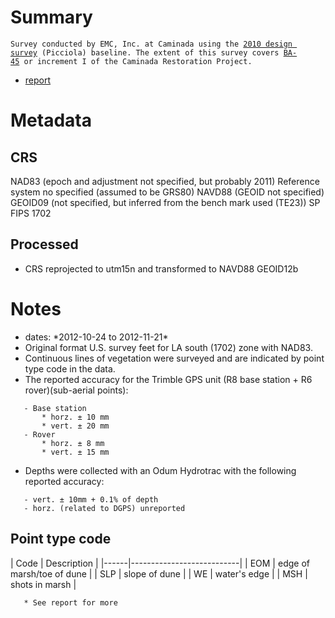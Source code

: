 = Summary =
 Survey conducted by EMC, Inc. at Caminada using the [[2010 design survey]] (Picciola) baseline. The extent of this survey covers [[BA-45]] or increment I of the Caminada Restoration Project.

* [[file:~/QGIS/Data/Caminada surveys/2012 design survey, post isaac/EMC 12-126 CAM-1 SER.pdf|report]]

= Metadata =
== CRS ==
NAD83 (epoch and adjustment not specified, but probably 2011)
Reference system no specified (assumed to be GRS80)
NAVD88 (GEOID not specified)
GEOID09 (not specified, but inferred from the bench mark used (TE23))
SP FIPS 1702

== Processed ==
* CRS reprojected to utm15n and transformed to NAVD88 GEOID12b

= Notes =
* dates: *2012-10-24 to 2012-11-21*
* Original format U.S. survey feet for LA south (1702) zone with NAD83.
* Continuous lines of vegetation were surveyed and are indicated by point type code in the data.
* The reported accuracy for the Trimble GPS unit (R8 base station + R6 rover)(sub-aerial points):
	- Base station
		* horz. ± 10 mm
		* vert. ± 20 mm
	- Rover
		* horz. ± 8 mm
		* vert. ± 15 mm
* Depths were collected with an Odum Hydrotrac with the following reported accuracy:
	- vert. ± 10mm + 0.1% of depth
	- horz. (related to DGPS) unreported

== Point type code ==
| Code | Description               |
|------|---------------------------|
| EOM  | edge of marsh/toe of dune |
| SLP  | slope of dune             |
| WE   | water's edge              |
| MSH  | shots in marsh            |
	* See report for more
